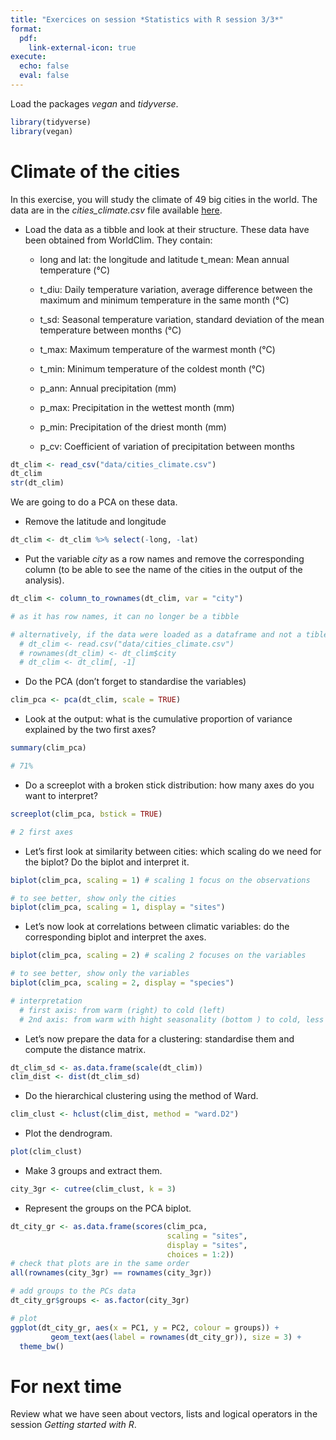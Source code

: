 ```yaml
---
title: "Exercices on session *Statistics with R session 3/3*"
format:
  pdf:
    link-external-icon: true
execute:
  echo: false 
  eval: false 
---
```


Load the packages *vegan* and *tidyverse*.

```r
library(tidyverse)
library(vegan)
```

# Climate of the cities

In this exercise, you will study the climate of 49 big cities in the world. The data are in the *cities_climate.csv* file available [here](https://geraldinederroire.github.io/Course_R_Forest_Sciences/6_basic_statistics/data/cities_climate.csv).

-   Load the data as a tibble and look at their structure. These data have been obtained from WorldClim. They contain:

    - long and lat: the longitude and latitude t_mean: Mean annual temperature (°C)
    
    - t_diu: Daily temperature variation, average difference between the maximum and minimum temperature in the same month (°C)
    
    -   t_sd: Seasonal temperature variation, standard deviation of the mean temperature between months (°C)
    
    -   t_max: Maximum temperature of the warmest month (°C)
    
    -   t_min: Minimum temperature of the coldest month (°C)
    
    -   p_ann: Annual precipitation (mm)
    
    -   p_max: Precipitation in the wettest month (mm)
    
    -   p_min: Precipitation of the driest month (mm)
    
    -   p_cv: Coefficient of variation of precipitation between months

```r
dt_clim <- read_csv("data/cities_climate.csv")
dt_clim
str(dt_clim)
```

We are going to do a PCA on these data.

-   Remove the latitude and longitude

```r
dt_clim <- dt_clim %>% select(-long, -lat)
```

-   Put the variable *city* as a row names and remove the corresponding column (to be able to see the name of the cities in the output of the analysis).

```r
dt_clim <- column_to_rownames(dt_clim, var = "city") 

# as it has row names, it can no longer be a tibble 

# alternatively, if the data were loaded as a dataframe and not a tible
  # dt_clim <- read.csv("data/cities_climate.csv")
  # rownames(dt_clim) <- dt_clim$city
  # dt_clim <- dt_clim[, -1]
```

-   Do the PCA (don't forget to standardise the variables)

```r
clim_pca <- pca(dt_clim, scale = TRUE)
```

-   Look at the output: what is the cumulative proportion of variance explained by the two first axes?

```r
summary(clim_pca)

# 71%
```


-   Do a screeplot with a broken stick distribution: how many axes do you want to interpret?

```r
screeplot(clim_pca, bstick = TRUE)

# 2 first axes
```


-   Let's first look at similarity between cities: which scaling do we need for the biplot? Do the biplot and interpret it.

```r
biplot(clim_pca, scaling = 1) # scaling 1 focus on the observations

# to see better, show only the cities
biplot(clim_pca, scaling = 1, display = "sites")
```

-   Let's now look at correlations between climatic variables: do the corresponding biplot and interpret the axes.

```r
biplot(clim_pca, scaling = 2) # scaling 2 focuses on the variables

# to see better, show only the variables
biplot(clim_pca, scaling = 2, display = "species")

# interpretation 
  # first axis: from warm (right) to cold (left)
  # 2nd axis: from warm with hight seasonality (bottom ) to cold, less seasonal
```

-   Let's now prepare the data for a clustering: standardise them and compute the distance matrix.

```r
dt_clim_sd <- as.data.frame(scale(dt_clim))
clim_dist <- dist(dt_clim_sd)
```

-   Do the hierarchical clustering using the method of Ward.

```r
clim_clust <- hclust(clim_dist, method = "ward.D2")
```

-   Plot the dendrogram.

```r
plot(clim_clust)
```

-   Make 3 groups and extract them.

```r
city_3gr <- cutree(clim_clust, k = 3)
```

-   Represent the groups on the PCA biplot.

```r
dt_city_gr <- as.data.frame(scores(clim_pca, 
                                   scaling = "sites",
                                   display = "sites",
                                   choices = 1:2))
# check that plots are in the same order
all(rownames(city_3gr) == rownames(city_3gr))

# add groups to the PCs data
dt_city_gr$groups <- as.factor(city_3gr)

# plot
ggplot(dt_city_gr, aes(x = PC1, y = PC2, colour = groups)) + 
         geom_text(aes(label = rownames(dt_city_gr)), size = 3) +
  theme_bw()
```


# For next time

Review what we have seen about vectors, lists and logical operators in the session *Getting started with R*.
